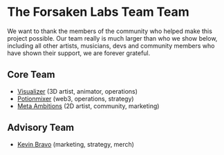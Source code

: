 # The Forsaken Labs Team Team
We want to thank the members of the community who helped make this project possible. Our team really is much larger than who we show below, including all other artists, musicians, devs and community members who have shown their support, we are forever grateful.

## Core Team
* [Visualizer](https://twitter.com/VisualizerK) (3D artist, animator, operations)
* [Potionmixer](https://twitter.com/potionmixer) (web3, operations, strategy)
* [Meta Ambitions](https://twitter.com/pixelkevinnft) (2D artist, community, marketing)

## Advisory Team
* [Kevin Bravo](https://twitter.com/Kevin___Bravo) (marketing, strategy, merch)
